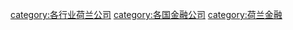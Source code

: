 {{DEFAULTSORT:Netherlands}}
[[category:各行业荷兰公司|category:各行业荷兰公司]]
[[category:各国金融公司|category:各国金融公司]]
[[category:荷兰金融|category:荷兰金融]]